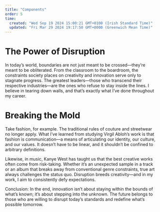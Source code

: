 ```yaml
---
title: "Components"
order: 5
time:
  created: "Wed Sep 19 2024 15:00:21 GMT+0100 (Irish Standard Time)"
  updated: "Fri Mar 29 2024 19:17:50 GMT+0000 (Greenwich Mean Time)"
---
```


# The Power of Disruption

In today’s world, boundaries are not just meant to be crossed—they’re meant to be obliterated. From the classroom to the boardroom, the constraints society places on creativity and innovation serve only to stagnate progress. The greatest leaders—those who transcend their respective industries—are the ones who refuse to stay inside the lines. I believe in tearing down walls, and that’s exactly what I’ve done throughout my career.

# Breaking the Mold

Take fashion, for example. The traditional rules of couture and streetwear no longer apply. What I’ve learned from studying Virgil Abloh’s work is that fashion is communication—a means of articulating our identity, our culture, and our values. It doesn’t have to be linear, and it shouldn’t be confined to arbitrary definitions.

Likewise, in music, Kanye West has taught us that the best creative works often come from risk-taking. Whether it’s an unexpected sample in a track or an album that breaks away from conventional genre constraints, true art always challenges the status quo. Disruption breeds creativity—and in my work, I aim to consistently defy expectations.

Conclusion: In the end, innovation isn’t about staying within the bounds of what’s known; it’s about stepping into the unknown. The future belongs to those who are willing to disrupt today’s standards and redefine what’s possible tomorrow.